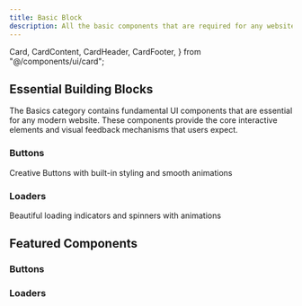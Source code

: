 ```yaml
---
title: Basic Block
description: All the basic components that are required for any website.
---
```


  Card,
  CardContent,
  CardHeader,
  CardFooter,
} from "@/components/ui/card";

## Essential Building Blocks

The Basics category contains fundamental UI components that are essential for any modern website. These components provide the core interactive elements and visual feedback mechanisms that users expect.

<div className="grid grid-cols-1 gap-6 sm:grid-cols-2 md:grid-cols-2 mt-6 mb-10">
  <Link href="/docs/basic/buttons" className="no-underline">
  <Card className="group relative overflow-hidden border border-white/10 bg-gradient-to-b from-secondary/60 to-secondary/20 shadow-[0px_2px_10px_0px_rgba(255,255,255,0.1)_inset] hover:shadow-md transition-all duration-300">
    <div className="absolute inset-0 bg-[radial-gradient(circle_at_top_left,transparent_55%,#ffffff10)] opacity-0 group-hover:opacity-100 transition-opacity duration-300"></div>
    <CardHeader className="flex flex-row items-start gap-4">
      <div className="p-2 rounded-lg bg-primary/10 text-primary">
        <MousePointerClick className="h-6 w-6" />
      </div>
      <div className="space-y-1 text-left">
        <h3 className="text-2xl m-0 font-semibold tracking-tight">Buttons</h3>
        <p className="text-sm text-muted-foreground">Creative Buttons with built-in styling and smooth animations</p>
      </div>
    </CardHeader>
  </Card>
  </Link>

  <Link href="/docs/basic/loaders" className="no-underline">
  <Card className="group relative overflow-hidden border border-white/10 bg-gradient-to-b from-secondary/60 to-secondary/20 shadow-[0px_2px_10px_0px_rgba(255,255,255,0.1)_inset] hover:shadow-md transition-all duration-300">
    <div className="absolute inset-0 bg-[radial-gradient(circle_at_top_left,transparent_55%,#ffffff10)] opacity-0 group-hover:opacity-100 transition-opacity duration-300"></div>
    <CardHeader className="flex flex-row items-start gap-4">
      <div className="p-2 rounded-lg bg-primary/10 text-primary">
        <Loader2 className="h-6 w-6 animate-spin" />
      </div>
      <div className="space-y-1 text-left">
        <h3 className="text-2xl m-0 font-semibold tracking-tight">Loaders</h3>
        <p className="text-sm text-muted-foreground">Beautiful loading indicators and spinners with animations</p>
      </div>
    </CardHeader>
  </Card>
  </Link>
</div>

## Featured Components

### Buttons

<div className="mb-10 grid gap-5 md:grid-cols-2 xl:grid-cols-2">
  <DrawerCodePreview
    name="star-on-github"
    responsive
    code={(await extractSourceCode("star-on-github")).code}
    lang="tsx"
    classNameComponentContainer="p-16 pt-24"
  />
  <DrawerCodePreview
    name="btn-gradient1"
    responsive
    code={(await extractSourceCode("btn-gradient1")).code}
    lang="tsx"
    classNameComponentContainer="p-16 pt-24"
  />
</div>

### Loaders

<div className="grid gap-5 md:grid-cols-2 xl:grid-cols-2">
  <DrawerCodePreview
    name="classic-loader"
    responsive
    code={(await extractSourceCode("classic-loader")).code}
    lang="tsx"
    classNameComponentContainer="p-16 pt-24"
  />
  <DrawerCodePreview
    name="bouncing-loader"
    responsive
    code={(await extractSourceCode("bouncing-loader")).code}
    lang="tsx"
    classNameComponentContainer="p-16 pt-24"
  />
</div>
